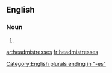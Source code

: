 ==English==

===Noun===
{{head|en}}

# {{plural of| headmistress}}

[[Category:English plurals ending in "-es"]]

[[ar:headmistresses]]
[[fr:headmistresses]]